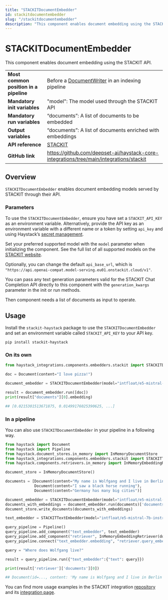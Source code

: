 ```yaml
---
title: "STACKITDocumentEmbedder"
id: stackitdocumentembedder
slug: "/stackitdocumentembedder"
description: "This component enables document embedding using the STACKIT API."
---
```


# STACKITDocumentEmbedder

This component enables document embedding using the STACKIT API.

|                                        |                                                                                           |
| -------------------------------------- | ----------------------------------------------------------------------------------------- |
| **Most common position in a pipeline** | Before a [DocumentWriter](../writers/documentwriter.mdx) in an indexing pipeline                   |
| **Mandatory init variables**           | "model": The model used through the STACKIT API                                           |
| **Mandatory run variables**            | “documents”: A list of documents to be embedded                                           |
| **Output variables**                   | “documents”: A list of documents enriched with embeddings                                 |
| **API reference**                      | [STACKIT](/reference/integrations-stackit)                                                       |
| **GitHub link**                        | https://github.com/deepset-ai/haystack-core-integrations/tree/main/integrations/stackit |

## Overview

`STACKITDocumentEmbedder` enables document embedding models served by STACKIT through their API.

### Parameters

To use the `STACKITDocumentEmbedder`, ensure you have set a `STACKIT_API_KEY` as an environment variable. Alternatively, provide the API key as an environment variable with a different name or a token by setting `api_key` and using Haystack’s [secret management](https://docs.haystack.deepset.ai/docs/secret-management).

Set your preferred supported model with the `model` parameter when initializing the component. See the full list of all supported models on the [STACKIT website](https://docs.stackit.cloud/stackit/en/models-licenses-319914532.html).

Optionally, you can change the default `api_base_url`, which is `"https://api.openai-compat.model-serving.eu01.onstackit.cloud/v1"`.

You can pass any text generation parameters valid for the STACKIT Chat Completion API directly to this component with the `generation_kwargs` parameter in the init or run methods.

Then component needs a list of documents as input to operate.

## Usage

Install the `stackit-haystack` package to use the `STACKITDocumentEmbedder` and set an environment variable called `STACKIT_API_KEY` to your API key.

```shell
pip install stackit-haystack
```

### On its own

```python
from haystack_integrations.components.embedders.stackit import STACKITDocumentEmbedder

doc = Document(content="I love pizza!")

document_embedder = STACKITDocumentEmbedder(model="intfloat/e5-mistral-7b-instruct")

result = document_embedder.run([doc])
print(result["documents"][0].embedding)

## [0.0215301513671875, 0.01499176025390625, ...]
```

### In a pipeline

You can also use `STACKITDocumentEmbedder` in your pipeline in a following way.

```python
from haystack import Document
from haystack import Pipeline
from haystack.document_stores.in_memory import InMemoryDocumentStore
from haystack_integrations.components.embedders.stackit import STACKITTextEmbedder, STACKITDocumentEmbedder
from haystack.components.retrievers.in_memory import InMemoryEmbeddingRetriever

document_store = InMemoryDocumentStore()

documents = [Document(content="My name is Wolfgang and I live in Berlin"),
             Document(content="I saw a black horse running"),
             Document(content="Germany has many big cities")]

document_embedder = STACKITDocumentEmbedder(model="intfloat/e5-mistral-7b-instruct")
documents_with_embeddings = document_embedder.run(documents)['documents']
document_store.write_documents(documents_with_embeddings)

text_embedder = STACKITTextEmbedder(model="intfloat/e5-mistral-7b-instruct")

query_pipeline = Pipeline()
query_pipeline.add_component("text_embedder", text_embedder)
query_pipeline.add_component("retriever", InMemoryEmbeddingRetriever(document_store=document_store))
query_pipeline.connect("text_embedder.embedding", "retriever.query_embedding")

query = "Where does Wolfgang live?"

result = query_pipeline.run({"text_embedder":{"text": query}})

print(result['retriever']['documents'][0])

## Document(id=..., content: 'My name is Wolfgang and I live in Berlin', score: ...)
```

You can find more usage examples in the STACKIT integration [repository](https://github.com/deepset-ai/haystack-core-integrations/tree/main/integrations/stackit/examples) and its [integration page](https://haystack.deepset.ai/integrations/stackit).
